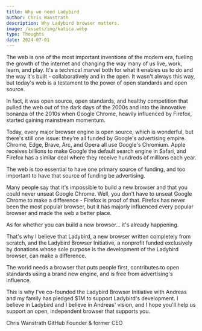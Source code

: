 ```yaml
---
title: Why we need Ladybird
author: Chris Wanstrath
description: Why Ladybird browser matters.
image: /assets/img/katica.webp
type: Thoughts
date: 2024-07-01
---
```


The web is one of the most important inventions of the modern era, fueling the growth of the internet and changing the way many of us live, work, learn, and play. It's a technical marvel both for what it enables us to do and the way it's built - collaboratively and in the open. It wasn't always this way, but today's web is a testament to the power of open standards and open source.

In fact, it was open source, open standards, and healthy competition that pulled the web out of the dark days of the 2000s and into the innovative bonanza of the 2010s when Google Chrome, heavily influenced by Firefox, started gaining mainstream momentum.

Today, every major browser engine is open source, which is wonderful, but there's still one issue: they're all funded by Google's advertising empire. Chrome, Edge, Brave, Arc, and Opera all use Google's Chromium. Apple receives billions to make Google the default search engine in Safari, and Firefox has a similar deal where they receive hundreds of millions each year.

The web is too essential to have one primary source of funding, and too important to have that source of funding be advertising.

Many people say that it's impossible to build a new browser and that you could never unseat Google Chrome. Well, you don't have to unseat Google Chrome to make a difference - Firefox is proof of that. Firefox has never been the most popular browser, but it has majorly influenced every popular browser and made the web a better place.

As for whether you can build a new browser... it's already happening.

That's why I believe that Ladybird, a new browser written completely from scratch, and the Ladybird Browser Initiative, a nonprofit funded exclusively by donations whose sole purpose is the development of the Ladybird browser, can make a difference.

The world needs a browser that puts people first, contributes to open standards using a brand new engine, and is free from advertising's influence.

This is why I've co-founded the Ladybird Browser Initiative with Andreas and my family has pledged $1M to support Ladybird's development. I believe in Ladybird and I believe in Andreas' vision, and I hope you'll help us support an open, independent browser that supports you.

Chris Wanstrath
GitHub Founder & former CEO
